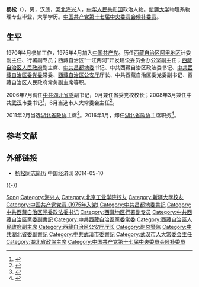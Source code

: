 {{Otheruses|楊松|other=同名或類似名的其它條目描述}}

'''杨松'''（{{bd|1950年|11月||catIdx=Y杨}}），男，汉族，[[河北|河北]][[海兴|海兴]]人，[[中华人民共和国|中华人民共和国]]政治人物。[[新疆大学|新疆大学]]物理系物理专业毕业，大学学历。[[中国共产党第十七届中央委员会候补委员|中国共产党第十七届中央委员会候补委员]]。

== 生平 ==
1970年4月参加工作，1975年4月加入[[中国共产党|中国共产党]]。历任[[西藏自治区|西藏自治区]][[阿里地区|阿里地区]]计委副主任、行署副专员；西藏自治区“一江两河”开发建设委员会办公室副主任；[[西藏自治区人民政府|西藏自治区人民政府]]副主席、[[中共昌都地委|中共昌都地委]]书记、中共西藏自治区政法委书记、[[中共西藏自治区委党委|中共西藏自治区委党委]]常委、[[西藏自治区公安厅|西藏自治区公安厅]]厅长、中共西藏自治区委党委副书记、西藏自治区人民政府常务副主席等职。

2006年7月调任[[中共湖北省委|中共湖北省委]]副书记，9月兼任省委党校校长；2008年3月兼任中共[[武汉|武汉]]市委书记<ref>{{Cite web|title=湖北省委副书记杨松任武汉市委书记|url=http://news.sohu.com/20080401/n256021143.shtml|accessdate=|work=|archive-date=2016-03-04|archive-url=https://web.archive.org/web/20160304230430/http://news.sohu.com/20080401/n256021143.shtml|dead-url=no}}</ref>，6月当选市人大常委会主任<ref>{{Cite web|title=杨松辞去武汉市人大常委会主任职务|url=http://tv.people.com.cn/GB/150716/152581/152591/13862635.html|accessdate=|work=|archiveurl=https://web.archive.org/web/20151222145816/http://tv.people.com.cn/GB/150716/152581/152591/13862635.html |archivedate=2015-12-22}}</ref>。

2011年2月当选[[湖北省政协|湖北省政协]]主席<ref>{{cite web|accessdate=2016-01-24|url=http://news.sina.com.cn/c/2011-02-25/061022012196.shtml|title=杨松接替宋育英任十届湖北省政协主席职务|publisher=新浪新闻|archive-date=2016-01-31|archive-url=https://web.archive.org/web/20160131100358/http://news.sina.com.cn/c/2011-02-25/061022012196.shtml|dead-url=no}}</ref>。2016年1月，卸任[[湖北省政协|湖北省政协]]主席职务<ref>{{cite web|accessdate=2016-01-30|url=http://www.thepaper.cn/newsDetail_forward_1427559|title=湖北省委副书记、政法委书记张昌尔当选湖北省政协主席|publisher=澎湃新闻|archive-date=2021-05-16|archive-url=https://web.archive.org/web/20210516224418/http://www.thepaper.cn/newsDetail_forward_1427559|dead-url=no}}</ref>。

== 参考文献 ==
{{reflist}}

== 外部链接 ==
* [http://district.ce.cn/newarea/sddy/201301/28/t20130128_24071283.shtml 杨松同志简历 ] {{Wayback|url=http://district.ce.cn/newarea/sddy/201301/28/t20130128_24071283.shtml |date=20190607123748 }} 中国经济网 2014-05-10
{{-}}
{{start box}}
{{s-par|prc-lcppcc}}
{{s-before|[[宋育英|宋育英]]}}
{{s-title|[[中国人民政治协商会议湖北省委员会|中国人民政治协商会议湖北省委员会]]主席|2011年2月－2016年1月}}
{{s-after|[[张昌尔|张昌尔]]}}
{{s-ppo|cpc}}
{{s-before|[[陈训秋|陈训秋]]}}
{{s-title|[[中国共产党湖北省委员会|中国共产党湖北省委员会]]专职副书记|2006年7月－2011年8月}}
{{s-after|[[张昌尔|张昌尔]]}}
{{s-before|[[苗圩|苗　圩]]}}
{{s-title|[[中国共产党武汉市委员会|中国共产党武汉市委员会]]书记|2008年3月－2011年1月}}
{{s-after|[[阮成发|阮成发]]}}
{{s-before|[[李光文_(官员)|李光文]]}}
{{s-title|[[中国共产党西藏自治区委员会|中国共产党西藏自治区委员会]]政法委员会书记|2002年12月－2005年11月}}
{{s-after|[[王宾宜|王宾宜]]}}
{{s-before|[[李光文_(官员)|李光文]]}}
{{s-title|[[中国共产党昌都地区委员会|中国共产党昌都地区委员会]]书记|1997年11月－2002年12月}}
{{s-after|[[孟德利|孟德利]]}}
{{s-par|prc-lpc}}
{{s-before|[[苗圩|苗　圩]]}}
{{s-title|[[武汉市人民代表大会常务委员会|武汉市人民代表大会常务委员会]]主任|2008年6月－2011年2月}}
{{s-after|[[阮成发|阮成发]]}}
{{s-gov|prc}}
{{s-before|[[胡春华|胡春华]]}}
{{s-title|[[西藏自治区人民政府|西藏自治区人民政府]]常务副主席|2006年1月－2006年7月}}
{{s-after|[[郝鹏|郝　鹏]]}}
{{s-before|？}}
{{s-title|[[西藏自治区公安厅|西藏自治区公安厅]]厅长|2003年1月－2004年11月}}
{{s-after|[[王宾宜|王宾宜]]}}
{{end box}}

{{中华人民共和国湖北省正职领导人|nocat}}
{{Authority control}}
{{DEFAULTSORT:Yang楊}}
[[Category:杨姓|Song]]
[[Category:海兴人|Category:海兴人]]
[[Category:北京工业学院校友|Category:北京工业学院校友]]
[[Category:新疆大學校友|Category:新疆大學校友]]
[[Category:中国共产党党员_(1975年入党)|Category:中国共产党党员 (1975年入党)]]
[[Category:中共昌都地委書記|Category:中共昌都地委書記]]
[[Category:中共西藏自治区党委政法委书记|Category:中共西藏自治区党委政法委书记]]
[[Category:西藏地区行署副专员|Category:西藏地区行署副专员]]
[[Category:中共西藏自治區黨委副書記|Category:中共西藏自治區黨委副書記]]
[[Category:中共西藏自治區黨委常委|Category:中共西藏自治區黨委常委]]
[[Category:西藏自治區人民政府副主席|Category:西藏自治區人民政府副主席]]
[[Category:西藏自治区公安厅厅长|Category:西藏自治区公安厅厅长]]
[[Category:副总警监|Category:副总警监]]
[[Category:中共湖北省委副書記|Category:中共湖北省委副書記]]
[[Category:中共武漢市委書記|Category:中共武漢市委書記]]
[[Category:武汉市人大常委会主任|Category:武汉市人大常委会主任]]
[[Category:湖北省政協主席|Category:湖北省政協主席]]
[[Category:中国共产党第十七届中央委员会候补委员|Category:中国共产党第十七届中央委员会候补委员]]